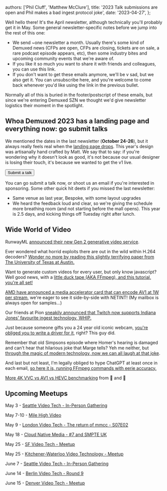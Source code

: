   authors: ['Phil Cluff', 'Matthew McClure'],
  title:
    '2023 Talk submissions are open and Phil makes a bad ingest protocol joke',
  date: '2023-04-27',
};


Well hello there! It's the April newsletter, although technically you'll probably get it in May. Some general newsletter-specific notes before we jump into the rest of this one:

- We send ~one newsletter a month. Usually there's some kind of Demuxed news (CFPs are open, CFPs are closing, tickets are on sale, a rare podcast episode appears, etc), then some industry bites and upcoming community events that we're aware of.
- If you like it so much you want to share it with friends and colleagues, you can use this link.
- If you don't want to get these emails anymore, we'll be v sad, but we also get it. You can unsubscribe here, and you're welcome to come back whenever you'd like using the link in the previous bullet.

Normally all of this is buried in the footer/postscript of these emails, but since we're entering Demuxed SZN we thought we'd give newsletter logistics their moment in the spotlight.

## Whoa Demuxed 2023 has a landing page and everything now: go submit talks

We mentioned the dates in the last newsletter (**October 24-26**), but it always really feels real when the [landing page drops](https://2023.demuxed.com). This year's design was artisanally hand crafted by Matt. We say that to say: if you're wondering why it doesn't look as good, it's not because our usual designer is losing their touch, it's because we wanted to get the v1 live.

<Button href="https://2023.demuxed.com/submit">Submit a talk</Button>

You can go submit a talk now, or shoot us an email if you're interested in sponsoring. Some other quick hit deets if you missed the last newsletter:

- Same venue as last year, Bespoke, with some layout upgrades
- We heard the feedback loud and clear, so we're giving the schedule more breathing room (and not starting before the mall opens). This year is 2.5 days, and kicking things off Tuesday right after lunch.

## Wide World of Video

RunwayML [announced their new Gen 2 generative video service](https://twitter.com/runwayml/status/1637800500459458562?s=20).

Ever wondered what horrid exploits there are out in the wild within H.264 decoders? [Wonder no more by reading this slightly terrifying paper from The University of Texas at Austin.](https://wrv.github.io/h26forge.pdf)

Want to generate custom videos for every user, but only know javascript? Well good news, with a [little duck tape (AKA FFmpeg), and this tutorial, you're all set!](https://creatomate.com/blog/video-rendering-with-nodejs-and-ffmpeg)

[AMD have announced a media accelerator card that can encode AV1 at 1W per stream,](https://www.anandtech.com/show/18805/amd-announces-alveo-ma35d-media-accelerator-av1-video-encode-at-1w-per-stream) we're eager to see it side-by-side with NETINT! (My mailbox is always open for samples…)

Our friends at Pion [sneakily announced that Twitch now supports Indiana Jones' favourite ingest technology, WHIP.](https://twitter.com/_pion/status/1647291665651052544)

Just because someone gifts you a 24 year old iconic webcam, [you're obliged you to write a driver for it](https://blog.benjojo.co.uk/post/quickcam-usb-userspace-driver), right? This guy did.

Remember that old Simpsons episode where Homer's hearing is damaged and can't hear that hilarious joke that Marge tells? Yeh me neither, but [through the magic of modern technology, now we can all laugh at that joke](https://twitter.com/ewzzy/status/1648706924425142272).

And last but not least, I'm legally obliged to hype ChatGPT at least once in each email, [so here it is, running FFmpeg commands with eerie accuracy.](https://twitter.com/swyx/status/1638974976236879872)

[More 4K VVC vs AV1 vs HEVC benchmarking](https://chipsandcheese.com/2023/04/16/codecs-for-the-4k-era-hevc-av1-vvc-and-beyond/) from 🍟 and 🧀

## Upcoming Meetups

May 3 - [Seattle Video Tech - In-Person Gathering](https://www.meetup.com/seattlevideotech/events/glvjzsyfchbfb/)

May 7-10 - [Mile High Video](https://mile-high.video)

May 9 - [London Video Tech - The return of mmcc - S07E02](https://www.meetup.com/london-video-technology/events/292973070/)

May 18 - [Cloud Native Media - #7 and SMPTE UK](https://www.meetup.com/cloud-native-media/events/293104413/)

May 25 - [SF Video Tech - Meetup](https://www.meetup.com/sf-video-technology/events/nhrxvsyfchbhc/)

May 25 - [Kitchener-Waterloo Video Technology - Meetup](https://www.meetup.com/kw-video-technology/events/snvznryfchbhc/)

June 7 - [Seattle Video Tech - In-Person Gathering](https://www.meetup.com/seattlevideotech/events/glvjzsyfcjbkb/)

June 14 - [Berlin Video Tech - Round 9](https://www.meetup.com/berlin-video-tech-meetup/events/293125399/)

June 15 - [Denver Video Tech - Meetup](https://www.meetup.com/denver-digital-video/events/293114672/)
